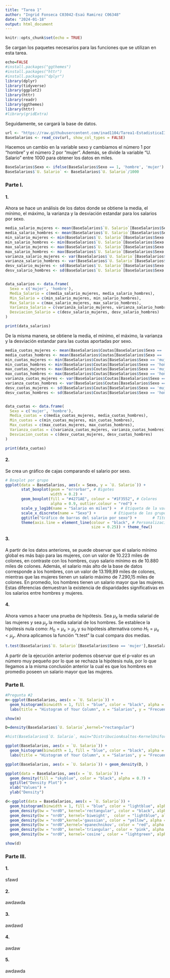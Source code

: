 ```yaml
---
title: "Tarea 1"
author: "Ingrid Fonseca C03042-Esaú Ramirez C06348"
date: "2024-01-18"
output: html_document
---
```


```r
knitr::opts_chunk$set(echo = TRUE)
```

Se cargan los paquetes necesarios para las funciones que se utilizan en esta tarea.

```r
echo=FALSE
#install.packages("ggthemes")
#install.packages("httr")
#install.packages("dplyr")
library(dplyr)
library(tidyverse)
library(ggplot2)
library(httr)
library(readr)
library(ggthemes)
library(httr)
#library(gridExtra)
```

Seguidamente, se cargará la base de datos.

```r
url <- "https://raw.githubusercontent.com/inad1104/Tarea1-EstadisticaII/df9683b260512959742a705476ac5998f7d8c1a6/BaseSalarios.csv?token=GHSAT0AAAAAACMXYTOC2H3CXFRXINK223XCZNHL2RA"
BaseSalarios <- read_csv(url, show_col_types = FALSE)

```

Hacemos un cambio en la variable sexo y cambiamos el número 1 por "hombre" y el número 2 por "mujer". Además, se divide la variable "U. Salario" entre 1000 para obtener los datos en miles.

```r
BaseSalarios$Sexo <- ifelse(BaseSalarios$Sexo == 1, 'hombre', 'mujer')
BaseSalarios$`U. Salario` <- BaseSalarios$`U. Salario`/1000
```

### Parte I.

#### 1.

Ahora se hace un análisis de los datos donde se obtiene la media, el mínimo, el máximo, la varianza y la desviación estandar para los salarios por sexo.

```r
media_salario_mujeres <- mean(BaseSalarios$`U. Salario`[BaseSalarios$Sexo == 'mujer'])
media_salario_hombres <- mean(BaseSalarios$`U. Salario`[BaseSalarios$Sexo == 'hombre'])
min_salario_mujeres <- min(BaseSalarios$`U. Salario`[BaseSalarios$Sexo == 'mujer'])
min_salario_hombres <- min(BaseSalarios$`U. Salario`[BaseSalarios$Sexo == 'hombre'])
max_salario_mujeres <- max(BaseSalarios$`U. Salario`[BaseSalarios$Sexo == 'mujer'])
max_salario_hombres <- max(BaseSalarios$`U. Salario`[BaseSalarios$Sexo == 'hombre'])
varianza_salario_mujeres <- var(BaseSalarios$`U. Salario`[BaseSalarios$Sexo == 'mujer'])
varianza_salario_hombres <- var(BaseSalarios$`U. Salario`[BaseSalarios$Sexo == 'hombre'])
desv_salario_mujeres <- sd(BaseSalarios$`U. Salario`[BaseSalarios$Sexo == 'mujer'])
desv_salario_hombres <- sd(BaseSalarios$`U. Salario`[BaseSalarios$Sexo == 'hombre'])


data_salarios <- data.frame(
  Sexo = c('mujer', 'hombre'),
  Media_Salario = c(media_salario_mujeres, media_salario_hombres),
  Min_Salario = c(min_salario_mujeres, min_salario_hombres),
  Max_Salario = c(max_salario_mujeres, max_salario_hombres),
  Varianza_Salario = c(varianza_salario_mujeres, varianza_salario_hombres),
  Desviacion_Salario = c(desv_salario_mujeres, desv_salario_hombres)
)

print(data_salarios)

```

De la misma manera, se obtiene la media, el mínimo, el máximo, la varianza y la desviación estandar para las cuotas aportadas por sexo.

```r
media_cuotas_mujeres <- mean(BaseSalarios$Coutas[BaseSalarios$Sexo == 'mujer'])
media_cuotas_hombres <- mean(BaseSalarios$Coutas[BaseSalarios$Sexo == 'hombre'])
min_cuotas_mujeres <- min(BaseSalarios$Coutas[BaseSalarios$Sexo == 'mujer'])
min_cuotas_hombres <- min(BaseSalarios$Coutas[BaseSalarios$Sexo == 'hombre'])
max_cuotas_mujeres <- max(BaseSalarios$Coutas[BaseSalarios$Sexo == 'mujer'])
max_cuotas_hombres <- max(BaseSalarios$Coutas[BaseSalarios$Sexo == 'hombre'])
varianza_cuotas_mujeres <- var(BaseSalarios$Coutas[BaseSalarios$Sexo == 'mujer'])
varianza_cuotas_hombres <- var(BaseSalarios$Coutas[BaseSalarios$Sexo == 'hombre'])
desv_cuotas_mujeres <- sd(BaseSalarios$Coutas[BaseSalarios$Sexo == 'mujer'])
desv_cuotas_hombres <- sd(BaseSalarios$Coutas[BaseSalarios$Sexo == 'hombre'])


data_cuotas <- data.frame(
  Sexo = c('mujer', 'hombre'),
  Media_cuotas = c(media_cuotas_mujeres, media_cuotas_hombres),
  Min_cuotas = c(min_cuotas_mujeres, min_cuotas_hombres),
  Max_cuotas = c(max_cuotas_mujeres, max_cuotas_hombres),
  Varianza_cuotas = c(varianza_cuotas_mujeres, varianza_cuotas_hombres),
  Desviacion_cuotas = c(desv_cuotas_mujeres, desv_cuotas_hombres)
)

print(data_cuotas)
```

#### 2.

Se crea un gráfico de cajas comparando el salario por sexo.

```r
# Boxplot por grupo
ggplot(data = BaseSalarios, aes(x = Sexo, y = `U. Salario`)) +
       stat_boxplot(geom = "errorbar", # Bigotes
                    width = 0.2) +
       geom_boxplot(fill = "#4271AE", colour = "#1F3552", # Colores
                    alpha = 0.9, outlier.colour = "red") +
       scale_y_log10(name = "Salario en miles") +  # Etiqueta de la variable continua
       scale_x_discrete(name = "Sexo") +        # Etiqueta de los grupos
       ggtitle("Gráfico de barras del salario por sexo") +       # Título del plot
       theme(axis.line = element_line(colour = "black", # Personalización del tema
                                      size = 0.25)) + theme_few()

```

#### 3.

A partir de los datos anteriores, se puede observar que el salario mínimo global es más bajo para las mujeres, con un valor de 10.223 miles de colones, en contraste con los hombres, cuyo salario mínimo es de 10.880 miles de colones. Además, el salario más alto de la base de datos corresponde a los hombres, con un valor de 13.199,89 miles de colones, mientras que las mujeres tienen un salario máximo de 7.290,15 miles de colones. En promedio, los hombres tienen un salario mayor que las mujeres. Estas diferencias demuestran la existencia de disparidades significativas en los salarios entre hombres y mujeres.

#### 4.

Ahora vamos a hacer una prueba de hipótesis. Sea $\mu_x$ la media salarial de las mujeres y sea $\mu_y$ la media salarial de los hombres. Se establece la hipótesis nula como: $H_0 = \mu_x > \mu_y$ y su hipótesis alternativa como $H_1 = \mu_x < \mu_y$. Ahora aplicamos la función "t.test" la cual compara dos medias.  

```r
t.test(BaseSalarios$`U. Salario`[BaseSalarios$Sexo == 'mujer'],BaseSalarios$`U. Salario`[BaseSalarios$Sexo == 'hombre'])

```
A partir de la ejecución anterior podemos observar que el p-valor es un número muy pequeño por lo que se rechaza la hipótesis nula, por lo que llegamos a la misma conclusión anterior la cual es que los hombres en promedio poseen un salario mayor que las mujeres. 

### Parte II.

```r
#Pregunta #2
m<-ggplot(BaseSalarios, aes(x = `U. Salario`)) +
  geom_histogram(binwidth = 1, fill = "blue", color = "black", alpha = 0.7) +
  labs(title = "Histogram of Your Column", x = "Salarios", y = "Frecuencia")

show(m)
```

```r
D=density(BaseSalarios$`U. Salario`,kernel="rectangular")

#hist(BaseSalarios$`U. Salario`, main="DistribucionAsaltos-KernelUniforme", freq=FALSE) lines(D,lwd=2,lty=1,col ="blue")

ggplot(BaseSalarios, aes(x = `U. Salario`)) +
  geom_histogram(binwidth = 1, fill = "blue", color = "black", alpha = 1.5) + geom_line(D,lwd=2,lty=1,col ="blue") + 
  labs(title = "Histogram of Your Column", x = "Salarios", y = "Frecuencia")

ggplot(BaseSalarios, aes(x = `U. Salario`)) + geom_density(D, )

ggplot(data = BaseSalarios, aes(x = `U. Salario`)) +
  geom_density(fill = "skyblue", color = "black", alpha = 0.7) +
  ggtitle("Density Plot") +
  xlab("Values") +
  ylab("Density")

d<-ggplot(data = BaseSalarios, aes(x = `U. Salario`)) + 
  geom_histogram(binwidth = 1, fill = "blue", color = "lightblue", alpha = 0.7) +
  geom_density(bw = "nrd0", kernel='rectangular', color = "black", alpha = 0.7) +
  geom_density(bw = "nrd0", kernel='biweight',  color = "lightblue", alpha = 0.7) +
  geom_density(bw = "nrd0",kernel='gaussian', color = "yellow", alpha = 0.7)+
  geom_density(bw = "nrd0",kernel='epanechnikov', color = "red", alpha = 0.7) +
  geom_density(bw = "nrd0", kernel='triangular', color = "pink", alpha = 0.7) +
  geom_density(bw = "nrd0", kernel='cosine', color = "lightgreen", alpha = 0.7) 

show(d)

```

### Parte III.

#### 1. 
sfawd

#### 2.
awdawda

#### 3.
awdawd

#### 4.
awdaw

#### 5.
awdawda

